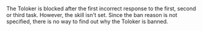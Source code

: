 <Image withBackground imageId="40764253e303b32eb24c29d15ac41564" alt="" />

<Image withBackground imageId="ce53b50de86996bfe5ce9732f8724ffb" alt="" />

The Toloker is blocked after the first incorrect response to the first, second or third task. However, the skill isn't set. Since the ban reason is not specified, there is no way to find out why the Toloker is banned.
